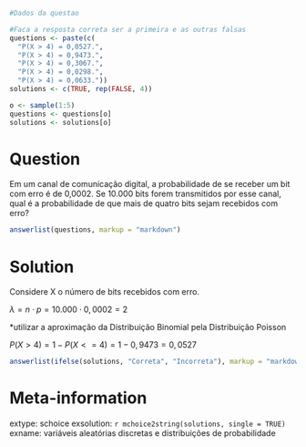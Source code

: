 ```r
#Dados da questao

#Faca a resposta correta ser a primeira e as outras falsas
questions <- paste(c(
  "P(X > 4) = 0,0527.",
  "P(X > 4) = 0,9473.",
  "P(X > 4) = 0,3067.",
  "P(X > 4) = 0,0298.",
  "P(X > 4) = 0,0633."))
solutions <- c(TRUE, rep(FALSE, 4))

o <- sample(1:5)
questions <- questions[o]
solutions <- solutions[o]
```

Question
========
Em um canal de comunicação digital, a probabilidade de se receber um bit com erro é de 0,0002. Se 10.000 bits forem transmitidos por esse canal, qual é a probabilidade de que mais de quatro bits sejam recebidos com erro?

```r
answerlist(questions, markup = "markdown")
```

Solution
========
Considere X o número de bits recebidos com erro.

$\lambda = n \cdot p = 10.000 \cdot 0,0002 = 2$    

*utilizar a aproximação da Distribuição Binomial pela Distribuição Poisson

$P(X > 4) = 1 - P(X <= 4) = 1 - 0,9473  = 0,0527$


```r
answerlist(ifelse(solutions, "Correta", "Incorreta"), markup = "markdown")
```

Meta-information
================
extype: schoice
exsolution: `r mchoice2string(solutions, single = TRUE)`
exname: variáveis aleatórias discretas e distribuições de probabilidade